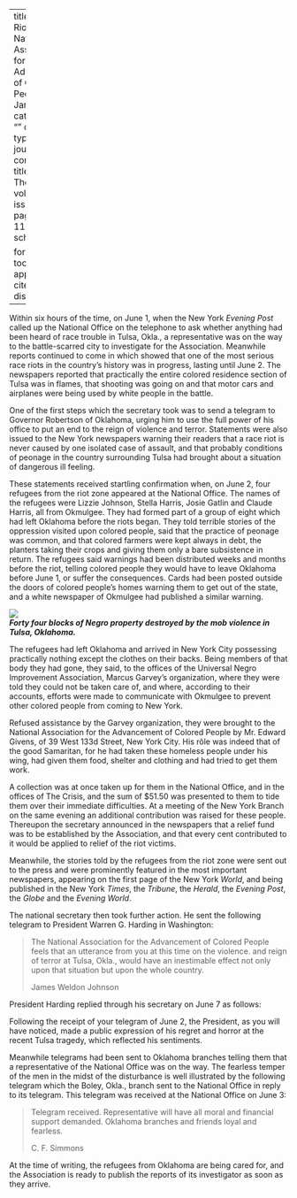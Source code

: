 
---
title: 'Tulsa Riots'
author: National-Association for the Advancement of Colored People
date: Jan. 1921
categories: 
  - ""
citation: 
  type: article-journal
  container-title: The Crisis
  volume: 22
  issue: 3
  page: 115-116
google-scholar: true

format:
  html:
    toc: false
    appendix-cite-as: display
---


Within six hours of the time, on June 1, when the New York *Evening Post* called up the National Office on the telephone to ask whether anything had been heard of race trouble in Tulsa, Okla., a representative was on the way to the battle-scarred city to investigate for the Association. Meanwhile reports continued to come in which showed that one of the most serious race riots in the country's history was in progress, lasting until June 2. The newspapers reported that practically the entire colored residence section of Tulsa was in flames, that shooting was going on and that motor cars and airplanes were being used by white people in the battle. 

One of the first steps which the secretary took was to send a telegram to Governor Robertson of Oklahoma, urging him to use the full power of his office to put an end to the reign of violence and terror. Statements were also issued to the New York newspapers warning their readers that a race riot is never caused by one isolated case of assault, and that probably conditions of peonage in the country surrounding Tulsa had brought about a situation of dangerous ill feeling. 

These statements received startling confirmation when, on June 2, four refugees from the riot zone appeared at the National Office. The names of the refugees were Lizzie Johnson, Stella Harris, Josie Gatlin and Claude Harris, all from Okmulgee. They had formed part of a group of eight which had left Oklahoma before the riots began. They told terrible stories of the oppression visited upon colored people, said that the practice of peonage was common, and that colored farmers were kept always in debt, the planters taking their crops and giving them only a bare subsistence in return. The refugees said warnings had been distributed weeks and months before the riot, telling colored people they would have to leave Oklahoma before June 1, or suffer the consequences. Cards had been posted outside the doors of colored people's homes warning them to get out of the state, and a white newspaper of Okmulgee had published a similar warning. 

![](../../../Images/tulsa_1.jpg)<br>
***Forty four blocks of Negro property destroyed by the mob violence in Tulsa, Oklahoma.***

The refugees had left Oklahoma and arrived in New York City possessing practically nothing except the clothes on their backs. Being members of that body they had gone, they said, to the offices of the Universal Negro Improvement Association, Marcus Garvey's organization, where they were told they could not be taken care of, and where, according to their accounts, efforts were made to communicate with Okmulgee to prevent other colored people from coming to New York. 

Refused assistance by the Garvey organization, they were brought to the National Association for the Advancement of Colored People by Mr. Edward Givens, of 39 West 133d Street, New York City. His rôle was indeed that of the good Samaritan, for he had taken these homeless people under his wing, had given them food, shelter and clothing and had tried to get them work. 

A collection was at once taken up for them in the National Office, and in the offices of <span class="small-caps">The Crisis</span>, and the sum of $51.50 was presented to them to tide them over their immediate difficulties. At a meeting of the New York Branch on the same evening an additional contribution was raised for these people. Thereupon the secretary announced in the newspapers that a relief fund was to be established by the Association, and that every cent contributed to it would be applied to relief of the riot victims. 

Meanwhile, the stories told by the refugees from the riot zone were sent out to the press and were prominently featured in the most important newspapers, appearing on the first page of the New York *World*, and being published in the New York *Times*, the *Tribune*, the *Herald*, the *Evening Post*, the *Globe* and the *Evening World*. 

The national secretary then took further action. He sent the following telegram to President Warren G. Harding in Washington: 

> The National Association for the Advancement of Colored People feels that an utterance from you at this time on the violence. and reign of terror at Tulsa, Okla., would have an inestimable effect not only upon that situation but upon the whole country.   <p> <span class="small-caps">James Weldon Johnson</span>

President Harding replied through his secretary on June 7 as follows: 

Following the receipt of your telegram of June 2, the President, as you will have noticed, made a public expression of his regret and horror at the recent Tulsa tragedy, which reflected his sentiments. 

Meanwhile telegrams had been sent to Oklahoma branches telling them that a representative of the National Office was on the way. The fearless temper of the men in the midst of the disturbance is well illustrated by the following telegram which the Boley, Okla., branch sent to the National Office in reply to its telegram. This telegram was received at the National Office on June 3: 

> Telegram received. Representative will have all moral and financial support demanded. Oklahoma branches and friends loyal and fearless.     <p> <span class="small-caps">C. F. Simmons</span>

At the time of writing, the refugees from Oklahoma are being cared for, and the Association is ready to publish the reports of its investigator as soon as they arrive.

